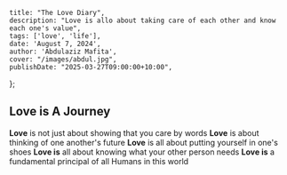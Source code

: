     title: "The Love Diary",
    description: "Love is allo about taking care of each other and know each one's value",
    tags: ['love', 'life'],
    date: 'August 7, 2024',
    author: 'Abdulaziz Mafita',
    cover: "/images/abdul.jpg",
    publishDate: "2025-03-27T09:00:00+10:00",
};

## Love is A Journey

**Love** is not just about showing that you care by words 
**Love** is about thinking of one another's future 
**Love** is all about putting yourself in one's shoes 
**Love is** all about knowing what your other person needs
**Love is** a fundamental principal of all Humans in this world


<Figure 
    src="/images/diaries/diaries2.jpg" 
    alt="A cryptic motionless bush stone-curlew snuggled into wood chips"
    width={1600}
    height={900} 
/>
